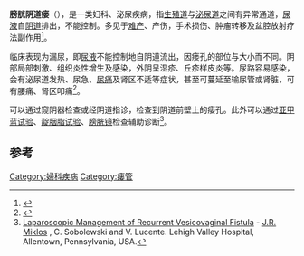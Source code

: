 {{expand english|time=2019-02-23T07:36:04+00:00}}
{{Infobox disease
 | Name           = 膀胱阴道瘘
 | Image          = 
 | Caption        = 
 | DiseasesDB     = 13837
 | ICD10          = {{ICD10|N|82|0|n|80}}
 | ICD9           = {{ICD9|619.0}} 
 | ICDO           = 
 | OMIM           = 
 | MedlinePlus    = 
 | eMedicineSubj  = med
 | eMedicineTopic = 3321
 | MeshID         = D014719
}}
'''膀胱阴道瘘'''（{{lang-en|Vesicovaginal fistula}}），是一类妇科、泌尿疾病，指[[生殖道|生殖道]]与[[泌尿道|泌尿道]]之间有异常通道，[[尿液|尿液]]自[[阴道|阴道]]排出，不能控制。多见于[[难产|难产]]、产伤，手术损伤、肿瘤转移及盆腔放射疗法副作用<ref name="pmid17962130">{{cite journal |author=Kochakarn W, Pummangura W |title=A new dimension in vesicovaginal fistula management: an 8-year experience at Ramathibodi hospital |journal=Asian J Surg |volume=30 |issue=4 |pages=267–71 |date=October 2007 |pmid=17962130 |doi=10.1016/S1015-9584(08)60037-8 |url=http://ajws.elsevier.com/ajws_pubmed/pubmed_switch.asp?journal_issn=1015-9584&art_pub_year=2007&%20art_pub_month=10&art_pub_vol=30&art_sp=267 |access-date=2014-08-30 |archive-date=2012-02-15 |archive-url=https://web.archive.org/web/20120215233231/http://ajws.elsevier.com/ajws_pubmed/pubmed_switch.asp?journal_issn=1015-9584&art_pub_year=2007&%20art_pub_month=10&art_pub_vol=30&art_sp=267 |dead-url=yes }}</ref>。

临床表现为漏尿，即[[尿液|尿液]]不能控制地自阴道流出，因瘘孔的部位与大小而不同。阴部局部刺激、组织炎性增生及感染，外阴呈湿疹、丘疹样皮炎等。尿路容易感染，会有泌尿道发热、尿急、[[尿痛|尿痛]]及肾区不适等症状，甚至可蔓延至输尿管或肾脏，可有腰痛、肾区叩痛<ref>{{cite journal|author=郑秀惠, 李力, 郑英如|title=膀胱阴道瘘34 例病因及处理|journal=中国实用妇科与产科杂志|year=2006|volume=22|issue=7|pages=525-527|url=http://www.cqvip.com/qk/90644a/200607/22263308.html|accessdate=2014-08-30|archive-date=2020-04-13|archive-url=https://web.archive.org/web/20200413203614/http://www.cqvip.com/qk/90644a/200607/22263308.html|dead-url=no}}</ref>。

可以通过窥阴器检查或经阴道指诊，检查到阴道前壁上的瘘孔。此外可以通过[[亚甲蓝试验|亚甲蓝试验]]、[[靛胭脂试验|靛胭脂试验]]、[[膀胱镜|膀胱镜]]检查辅助诊断<ref>[http://www.miklosandmoore.com/whitepages/uploads/Fistu/fist_4.pdf Laparoscopic Management of Recurrent Vesicovaginal Fistula] {{webarchive|url=https://web.archive.org/web/20130806052509/http://www.miklosandmoore.com/whitepages/uploads/Fistu/fist_4.pdf |date=2013-08-06 }} - [http://www.miklosandmoore.com/miklos.php J.R. Miklos] {{webarchive|url=https://web.archive.org/web/20131015104720/http://www.miklosandmoore.com/miklos.php |date=2013-10-15 }}, C. Sobolewski and V. Lucente. Lehigh Valley Hospital, Allentown, Pennsylvania, USA.</ref>。

==参考==
{{reflist}}
{{女性盆腔和生殖器疾病}}

[[Category:婦科疾病|Category:婦科疾病]]
[[Category:瘻管|Category:瘻管]]